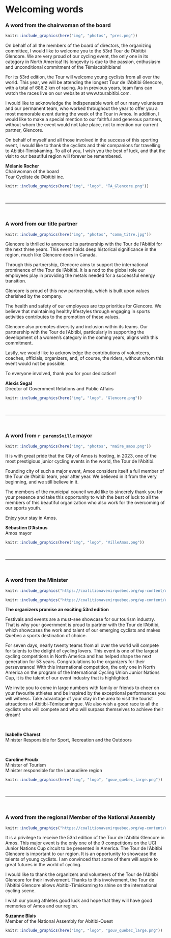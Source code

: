 # Welcoming words {#welcome}

### A word from the chairwoman of the board {-}

\linebreak

```r
knitr::include_graphics(here("img", "photos", "pres.png"))
```


On behalf of all the members of the board of directors, the organizing committee, I would like to welcome you to the 53rd Tour de l'Abitibi Glencore. We are very proud of our cycling event, the only one in its category in North America! Its longevity is due to the passion, enthusiasm and unconditional commitment of the Témiscabitibians!

For its 53rd edition, the Tour will welcome young cyclists from all over the world. This year, we will be attending the longest Tour de l'Abitibi Glencore, with a total of 686.2 km of racing. As in previous years, team fans can watch the races live on our website at www.tourabitibi.com.

I would like to acknowledge the indispensable work of our many volunteers and our permanent team, who worked throughout the year to offer you a most memorable event during the week of the Tour in Amos. In addition, I would like to make a special mention to our faithful and generous partners, without whom the event would not take place, not to mention our current partner, Glencore.

On behalf of myself and all those involved in the success of this sporting event, I would like to thank the cyclists and their companions for travelling to Abitibi-Timiskaming. To all of you, I wish you the best of luck, and that the visit to our beautiful region will forever be remembered.


**Mélanie Rocher**    
Chairwoman of the board         
Tour Cycliste de l'Abitibi inc.   

```r
knitr::include_graphics(here("img", "logo", "TA_Glencore.png"))
```

<br/>

--- 

\pagebreak

<br/>

### A word from our title partner {-}

\linebreak

```r

knitr::include_graphics(here("img", "photos", "comm_titre.jpg"))

```

Glencore is thrilled to announce its partnership with the Tour de l’Abitibi for the next three years. This event holds deep historical significance in the region, much like Glencore does in Canada.

Through this partnership, Glencore aims to support the international prominence of the Tour de l'Abitibi. It is a nod to the global role our employees play in providing the metals needed for a successful energy transition.

Glencore is proud of this new partnership, which is built upon values cherished by the company.

The health and safety of our employees are top priorities for Glencore. We believe that maintaining healthy lifestyles through engaging in sports activities contributes to the promotion of these values.

Glencore also promotes diversity and inclusion within its teams. Our partnership with the Tour de l'Abitibi, particularly in supporting the development of a women's category in the coming years, aligns with this commitment.

Lastly, we would like to acknowledge the contributions of volunteers, coaches, officials, organizers, and, of course, the riders, without whom this event would not be possible.

To everyone involved, thank you for your dedication!


**Alexis Segal**   
Director of Government Relations and Public Affairs


```r
knitr::include_graphics(here("img", "logo", "Glencore.png"))
```

<br/>

---

\pagebreak

<br/>

### A word from `r params$ville` mayor {-}

\linebreak

```r

knitr::include_graphics(here("img", "photos", "maire_amos.png"))

```

It is with great pride that the City of Amos is hosting, in 2023, one of the most prestigious junior cycling events in the world, the Tour de l'Abitibi.

Founding city of such a major event, Amos considers itself a full member of the Tour de l’Abitibi team, year after year. We believed in it from the very beginning, and we still believe in it.

The members of the municipal council would like to sincerely thank you for your presence and take this opportunity to wish the best of luck to all the members of this beautiful organization who also work for the overcoming of our sports youth.

Enjoy your stay in Amos.


**Sébastien D’Astous**    
Amos mayor 
  

```r
knitr::include_graphics(here("img", "logo", "VilleAmos.png"))
```

<br/>

---

\pagebreak

<br/>

### A word from the Minister {-}

\linebreak

```r

knitr::include_graphics("https://coalitionavenirquebec.org/wp-content/uploads/2018/08/photo-profil-charest-isabelle-brome-missisquoi.png")

```

```r

knitr::include_graphics("https://coalitionavenirquebec.org/wp-content/uploads/2018/08/photo-profil-proulx-caroline-berthier-sans-main.png")

```


**The organizers promise an exciting 53rd edition**

Festivals and events are a must-see showcase for our tourism industry. That is why your government is proud to partner with the Tour de l'Abitibi, which showcases the work and talent of our emerging cyclists and makes Quebec a sports destination of choice.

For seven days, nearly twenty teams from all over the world will compete for talents to the delight of cycling lovers. This event is one of the largest cycling competitions in North America and has helped shape the next generation for 53 years. Congratulations to the organizers for their perseverance! With this international competition, the only one in North America on the program of the International Cycling Union Junior Nations Cup, it is the talent of our event industry that is highlighted.

We invite you to come in large numbers with family or friends to cheer on your favourite athletes and be inspired by the exceptional performances you will witness. Take advantage of your stay in the area to visit the tourist attractions of Abitibi-Témiscamingue. We also wish a good race to all the cyclists who will compete and who will surpass themselves to achieve their dream!


<br/>

**Isabelle Charest**      
Minister Responsible for Sport, Recreation and the Outdoors  

<br/>


**Caroline Proulx**   
Minister of Tourism   
Minister responsible for the Lanaudière region

```r
knitr::include_graphics(here("img", "logo", "gouv_quebec_large.png"))
``` 

<br/>

---

\pagebreak

<br/>


### A word from the regional Member of the National Assembly {-}

\linebreak

```r

knitr::include_graphics("https://coalitionavenirquebec.org/wp-content/uploads/2018/08/photo-profil-blais-suzanne-abitibi-ouest.png")

```


It is a privilege to receive the 53rd edition of the Tour de l'Abitibi Glencore in Amos. This major event is the only one of the 9 competitions on the UCI Junior Nations Cup circuit to be presented in America. The Tour de l'Abitibi Glencore is important to our region. It is an opportunity to showcase the talents of young cyclists. I am convinced that some of them will aspire to great futures in the world of cycling.

I would like to thank the organizers and volunteers of the Tour de l'Abitibi Glencore for their involvement. Thanks to this involvement, the Tour de l’Abitibi Glencore allows Abitibi-Timiskaming to shine on the international cycling scene.

I wish our young athletes good luck and hope that they will have good memories of Amos and our region.


**Suzanne Blais**       
Member of the National Assembly for Abitibi-Ouest


```r
knitr::include_graphics(here("img", "logo", "gouv_quebec_large.png"))
``` 

